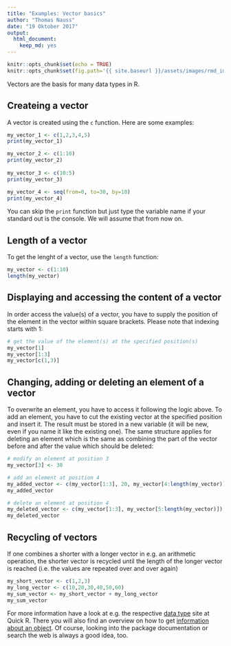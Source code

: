```yaml
---
title: "Examples: Vector basics"
author: "Thomas Nauss"
date: "19 Oktober 2017"
output: 
  html_document: 
    keep_md: yes
---
```

```r
knitr::opts_chunk$set(echo = TRUE)
knitr::opts_chunk$set(fig.path='{{ site.baseurl }}/assets/images/rmd_images/e01-01/')
```


Vectors are the basis for many data types in R.

## Createing a vector
A vector is created using the `c` function. Here are some examples:
```r
my_vector_1 <- c(1,2,3,4,5)
print(my_vector_1)

my_vector_2 <- c(1:10)
print(my_vector_2)
 
my_vector_3 <- c(10:5)
print(my_vector_3)

my_vector_4 <- seq(from=0, to=30, by=10)
print(my_vector_4)
```
You can skip the `print` function but just type the variable name if your 
standard out is the console. We will assume that from now on.

## Length of a vector
To get the lenght of a vector, use the `length` function:
```r
my_vector <- c(1:10)
length(my_vector)
```

## Displaying and accessing the content of a vector
In order access the value(s) of a vector, you have to supply the 
position of the element in the vector within square brackets. Please note that
indexing starts with 1:
```r
# get the value of the element(s) at the specified position(s)
my_vector[1]
my_vector[1:3]
my_vector[c(1,3)]
```

## Changing, adding or deleting an element of a vector
To overwrite an element, you have to access
it following the logic above. To add an element, you have to cut the existing 
vector at the specified position and insert it. The result must be stored in
a new variable (it will be new, even if you name it like the existing one). 
The same structure applies for deleting an element which is the same as combining
the part of the vector before and after the value which should be deleted:
```r
# modify an element at position 3
my_vector[3] <- 30

# add an element at position 4
my_added_vector <- c(my_vector[1:3], 20, my_vector[4:length(my_vector)])
my_added_vector
```
```r
# delete an element at position 4
my_deleted_vector <- c(my_vector[1:3], my_vector[5:length(my_vector)])
my_deleted_vector
```

## Recycling of vectors
If one combines a shorter with a longer vector in e.g. an arithmetic
operation, the shorter vector is recycled until the length of the longer vector 
is reached (i.e. the values are repeated over and over again)
```r
my_short_vector <- c(1,2,3)
my_long_vector <- c(10,20,30,40,50,60)
my_sum_vector <- my_short_vector + my_long_vector
my_sum_vector
```
For more information have a look at e.g. the respective [data type](http://www.statmethods.net/input/datatypes.html) site at Quick R. There you will also find an overview on how to get [information about an object](http://www.statmethods.net/input/contents.html). 
Of course, looking into the package documentation or search the web is always a good idea, too.